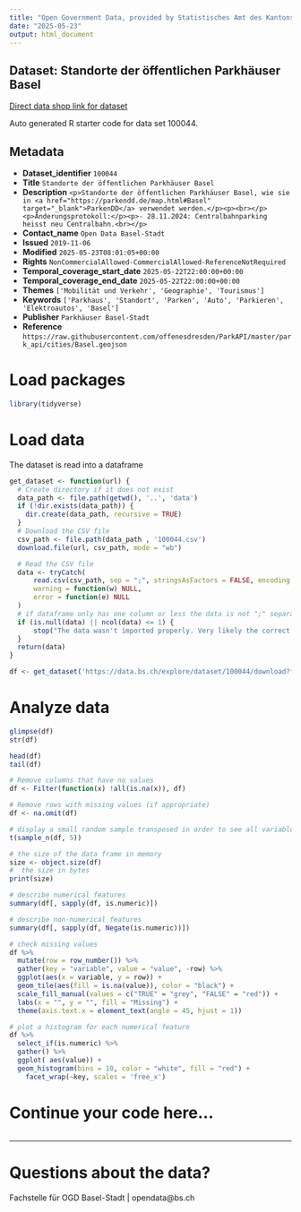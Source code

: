 ```yaml
---
title: "Open Government Data, provided by Statistisches Amt des Kantons Basel-Stadt - Fachstelle OGD"
date: "2025-05-23"
output: html_document
---
```


## Dataset: Standorte der öffentlichen Parkhäuser Basel

[Direct data shop link for dataset](https://data.bs.ch/explore/dataset/100044)

Auto generated R starter code for data set 100044.

## Metadata

- **Dataset_identifier** `100044`
- **Title** `Standorte der öffentlichen Parkhäuser Basel`
- **Description** `<p>Standorte der öffentlichen Parkhäuser Basel, wie sie in <a href="https://parkendd.de/map.html#Basel" target="_blank">ParkenDD</a> verwendet werden.</p><p><br></p><p>Änderungsprotokoll:</p><p>- 28.11.2024: Centralbahnparking heisst neu Centralbahn.<br></p>`
- **Contact_name** `Open Data Basel-Stadt`
- **Issued** `2019-11-06`
- **Modified** `2025-05-23T08:01:05+00:00`
- **Rights** `NonCommercialAllowed-CommercialAllowed-ReferenceNotRequired`
- **Temporal_coverage_start_date** `2025-05-22T22:00:00+00:00`
- **Temporal_coverage_end_date** `2025-05-22T22:00:00+00:00`
- **Themes** `['Mobilität und Verkehr', 'Geographie', 'Tourismus']`
- **Keywords** `['Parkhaus', 'Standort', 'Parken', 'Auto', 'Parkieren', 'Elektroautos', 'Basel']`
- **Publisher** `Parkhäuser Basel-Stadt`
- **Reference** `https://raw.githubusercontent.com/offenesdresden/ParkAPI/master/park_api/cities/Basel.geojson`


# Load packages

```r

library(tidyverse)
```

# Load data

The dataset is read into a dataframe

```r
get_dataset <- function(url) {
  # Create directory if it does not exist
  data_path <- file.path(getwd(), '..', 'data')
  if (!dir.exists(data_path)) {
    dir.create(data_path, recursive = TRUE)
  }
  # Download the CSV file
  csv_path <- file.path(data_path , '100044.csv')
  download.file(url, csv_path, mode = "wb")

  # Read the CSV file
  data <- tryCatch(
      read.csv(csv_path, sep = ";", stringsAsFactors = FALSE, encoding = "UTF-8"),
      warning = function(w) NULL,
      error = function(e) NULL
  )
  # if dataframe only has one column or less the data is not ";" separated
  if (is.null(data) || ncol(data) <= 1) {
      stop("The data wasn't imported properly. Very likely the correct separator couldn't be found.\nPlease check the dataset manually and adjust the code.")
  }
  return(data)
}
```

```r

df <- get_dataset('https://data.bs.ch/explore/dataset/100044/download?format=csv&timezone=Europe%2FZurich')

```

# Analyze data

```r

glimpse(df)
str(df)

head(df)
tail(df)

```

```r
# Remove columns that have no values
df <- Filter(function(x) !all(is.na(x)), df)

# Remove rows with missing values (if appropriate)
df <- na.omit(df)
```

```r
# display a small random sample transposed in order to see all variables
t(sample_n(df, 5))
```

```r
# the size of the data frame in memory
size <- object.size(df)
#  the size in bytes
print(size)
```

```r
# describe numerical features
summary(df[, sapply(df, is.numeric)])
```

```r
# describe non-numerical features
summary(df[, sapply(df, Negate(is.numeric))])
```

```r
# check missing values
df %>%
  mutate(row = row_number()) %>%
  gather(key = "variable", value = "value", -row) %>%
  ggplot(aes(x = variable, y = row)) +
  geom_tile(aes(fill = is.na(value)), color = "black") +
  scale_fill_manual(values = c("TRUE" = "grey", "FALSE" = "red")) +
  labs(x = "", y = "", fill = "Missing") +
  theme(axis.text.x = element_text(angle = 45, hjust = 1))
```

```r
# plot a histogram for each numerical feature
df %>%
  select_if(is.numeric) %>%
  gather() %>%
  ggplot( aes(value)) +
  geom_histogram(bins = 10, color = "white", fill = "red") +
    facet_wrap(~key, scales = 'free_x')
```

# Continue your code here...

```r

```
------------------------------------------------------------------------

# Questions about the data?

Fachstelle für OGD Basel-Stadt | opendata@bs.ch
